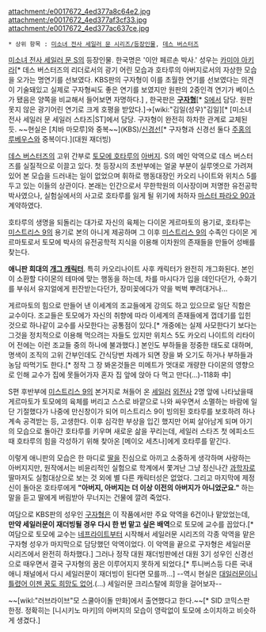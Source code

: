 attachment:/e0017672_4ed377a8c64e2.jpg
attachment:/e0017672_4ed377af3cf33.jpg
attachment:/e0017672_4ed377ac637ce.jpg

 * 상위 항목 : [[미소녀 전사 세일러 문 시리즈/등장인물]], [[데스 버스터즈]]

[[미소녀 전사 세일러 문 S]]의 등장인물. 한국명은 '이안 페르손 박사.' 성우는 [[카미야 아키라]][* 데스 버스터즈의 리더로서의 광기 어린 모습과 호타루의 아버지로서의 자상한 모습을 오가는 명연기를 선보였다. KBS판의 구자형이 이를 초월한 연기를 선보였다는 의견이 기술돼있고 실제로 구자형씨도 좋은 연기를 보였지만 원판의 2중인격 연기가 베이스가 됐음은 양쪽을 비교해서 들어보면 자명하다.] , 한국판은 '''[[구자형]]'''[* [[미소녀 전사 세일러 문 S|S]]에서 담당. 원판 못지 않은 광기어린 연기로 크게 호평을 받았다.]→[wiki:"김일(성우)"김일][* [미소녀 전사 세일러 문 세일러 스타즈|ST]에서 담당. 구자형이 완전히 하차한 관계로 교체된 듯. ~~현실은 [치바 마모루]와 중복~~](KBS)/[[신경선]][* 구자형과 신경선 둘다 [[주홍의 루베우스]]와 중복이다.](대원 재더빙)

[[데스 버스터즈]]의 고위 간부로 [[토모에 호타루]]의 [[아버지]]. S의 메인 악역으로 데스 버스터즈를 실질적으로 이끌고 있다. 첫 등장시의 초반부에는 얼굴 부분이 실루엣으로 가려져 있어 본 모습을 드러내는 일이 없었으며 휘하로 행동대장인 카오리 나이트와 위치스 5를 두고 있는 이들의 상관이다. 본래는 인간으로서 무한학원의 이사장이며 저명한 유전공학 박사였으나, 실험실에서의 사고로 호타루를 잃게 될 위기에 처하자 [[마스터 파라오 90]]과 계약하였다.

호타루의 생명을 되돌리는 대가로 자신의 육체는 다이몬 게르마토의 용기로, 호타루는 [[미스트리스 9]]의 용기로 본의 아니게 제공하며 그 이후 [[미스트리스 9]]의 수족인 다이몬 게르마토로서 토모에 박사의 유전공학적 지식을 이용해 이차원의 존재들을 만들어 성배를 찾는다.

'''애니판 희대의 [[개그 캐릭터]]'''. 특히 카오리나이트 사후 캐릭터가 완전히 개그화된다. 본인이 소환할 다이몬의 테마에 맞는 행동을 하는데, 차를 마시다가 입을 데인다던가, 수화기를 부숴서 유지얼에게 핀잔받는다던가, 장미꽂에다가 약을 벅벅 뿌려대거나...

게르마토의 힘으로 만들어 낸 이세계의 조교들에게 강의도 하고 있으므로 일단 직함은 교수이다. 조교들은 토모에가 자신의 취향에 따라 이세계의 존재들에게 껍데기를 입힌 것으로 하나같이 교수를 사모한다는 공통점이 있다.[* 개중에는 실제 사모한다기 보다는 그것을 정치적으로 이용해 먹으려는 자들도 있지만 위치스 5도 카오리 나이트의 리타이어 전에는 이런 조교들 중의 하나에 불과했다.] 본인도 부하들을 정중한 태도로 대하며, 명색이 조직의 고위 간부인데도 간식당번 차례가 되면 장을 봐 오기도 하거나 부하들과 농담 따먹기도 한다.[* 정작 그 장 봐온것들은 미메트가 멋대로 개량한 다이몬의 영향으로 인해 교수가 집에 못들어가자 혼자 집 앞에 앉아 다 먹고 만다(...)-118화 中]

S편 후반부에 [[미스트리스 9]]의 본거지로 쳐들어 온 [[텐오 하루카|세일러]] [[카이오 미치루|외전사]] 2명 앞에 나타났을때 게르마토가 토모에의 육체를 버리고 스스로 바깥으로 나와 싸우면서 소멸하는 바람에 일단 기절했다가 나중에 만신창이가 되어 미스트리스 9이 빙의된 호타루를 보호하려 하나 계속 공격받는 등, 고생한다. 이후 심각한 부상을 입긴 했지만 어찌 살아남게 되며 아기의 모습으로 돌아간 호타루를 키우며 새로운 삶을 꾸리는데, 세일러 스타즈 첫 에피소드 때 호타루의 힘을 각성하기 위해 찾아온 [메이오 세츠나]에게 호타루를 맡긴다.

이렇게 애니판의 모습은 한 마디로 [[딸]]을 진심으로 아끼고 소중하게 생각하며 사랑하는 아버지지만, 원작에서는 비윤리적인 실험으로 학계에서 쫓겨난 그냥 정신나간 [[과학자]]로 딸마저도 실험대상으로 보는 것 외에 별 다른 캐릭터성은 없었다. 그리고 마지막에 제정신이 돌아온 호타루에게 '''"아버지, 아버지는 더 이상 이전의 아버지가 아니었군요."''' 하는 말을 듣고 딸에게 버림받아 무너지는 건물에 깔려 죽었다.

여담으로 KBS판의 성우인 [[구자형]]은 이 작품에서만 주요 악역을 6건이나 맡았었는데, '''만약 세일러문이 재더빙될 경우 다시 한 번 맡고 싶은 배역'''으로 토모에 교수를 꼽았다.[* 여담으로 토모에 교수는 [[네프라이트]]부터 시작해서 세일러문 시리즈의 각종 악역을 맡은 구자형 성우가 마지막으로 담당했던 악역이었다. 이 악역을 끝으로 구자형은 세일러문 시리즈에서 완전히 하차했다.] 그러나 정작 대원 재더빙판에선 대원 3기 성우인 신경선으로 때우면서 결국 구자형의 꿈은 이루어지지 못하게 되었다.[* 투니버스등 다른 국내 애니 채널에서 다시 세일러문이 재더빙이 된다면 모를까...] --역시 현실은 [[전속 시리즈|대일러문]]이니 [[틀렸어 이젠 꿈도 희망도 없어]].(…) 세일러문 크리스탈에 희망을 걸어보자--

~~[wikl:"러브라이브"모 스쿨아이돌 만화]에서 출연했다고 한다.~~[* SID 코믹스판 한정. 정확히는 [니시키노 마키]의 아버지의 모습이 영락없이 토모에 소이치하고 비슷하게 생겼다.]
